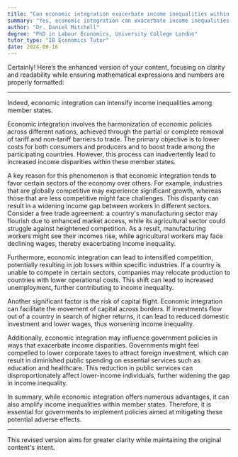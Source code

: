 ```yaml
---
title: "Can economic integration exacerbate income inequalities within member states?"
summary: "Yes, economic integration can exacerbate income inequalities within member states."
author: "Dr. Daniel Mitchell"
degree: "PhD in Labour Economics, University College London"
tutor_type: "IB Economics Tutor"
date: 2024-09-16
---
```


Certainly! Here’s the enhanced version of your content, focusing on clarity and readability while ensuring mathematical expressions and numbers are properly formatted:

---

Indeed, economic integration can intensify income inequalities among member states.

Economic integration involves the harmonization of economic policies across different nations, achieved through the partial or complete removal of tariff and non-tariff barriers to trade. The primary objective is to lower costs for both consumers and producers and to boost trade among the participating countries. However, this process can inadvertently lead to increased income disparities within these member states.

A key reason for this phenomenon is that economic integration tends to favor certain sectors of the economy over others. For example, industries that are globally competitive may experience significant growth, whereas those that are less competitive might face challenges. This disparity can result in a widening income gap between workers in different sectors. Consider a free trade agreement: a country's manufacturing sector may flourish due to enhanced market access, while its agricultural sector could struggle against heightened competition. As a result, manufacturing workers might see their incomes rise, while agricultural workers may face declining wages, thereby exacerbating income inequality.

Furthermore, economic integration can lead to intensified competition, potentially resulting in job losses within specific industries. If a country is unable to compete in certain sectors, companies may relocate production to countries with lower operational costs. This shift can lead to increased unemployment, further contributing to income inequality.

Another significant factor is the risk of capital flight. Economic integration can facilitate the movement of capital across borders. If investments flow out of a country in search of higher returns, it can lead to reduced domestic investment and lower wages, thus worsening income inequality.

Additionally, economic integration may influence government policies in ways that exacerbate income disparities. Governments might feel compelled to lower corporate taxes to attract foreign investment, which can result in diminished public spending on essential services such as education and healthcare. This reduction in public services can disproportionately affect lower-income individuals, further widening the gap in income inequality.

In summary, while economic integration offers numerous advantages, it can also amplify income inequalities within member states. Therefore, it is essential for governments to implement policies aimed at mitigating these potential adverse effects.

--- 

This revised version aims for greater clarity while maintaining the original content's intent.
    